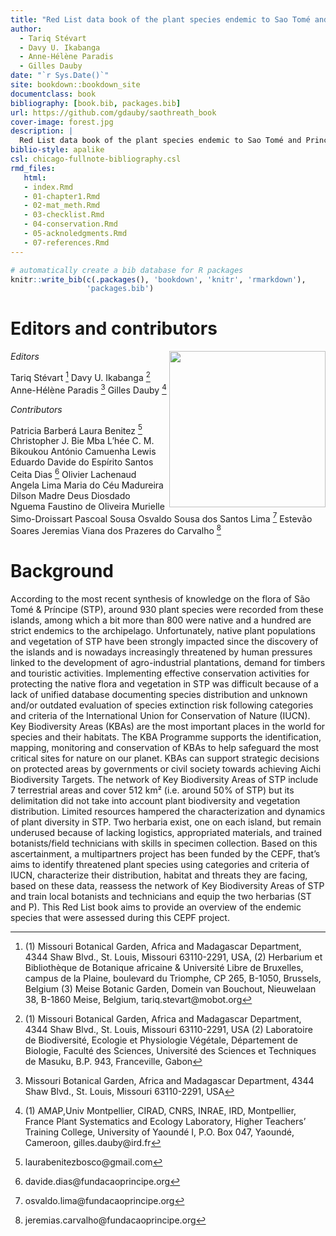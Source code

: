 ```yaml
--- 
title: "Red List data book of the plant species endemic to Sao Tomé and Principe"
author:
  - Tariq Stévart
  - Davy U. Ikabanga
  - Anne-Hélène Paradis
  - Gilles Dauby
date: "`r Sys.Date()`"
site: bookdown::bookdown_site
documentclass: book
bibliography: [book.bib, packages.bib]
url: https://github.com/gdauby/saothreath_book
cover-image: forest.jpg
description: |
  Red List data book of the plant species endemic to Sao Tomé and Principe
biblio-style: apalike
csl: chicago-fullnote-bibliography.csl
rmd_files:
   html:
   - index.Rmd
   - 01-chapter1.Rmd
   - 02-mat_meth.Rmd
   - 03-checklist.Rmd
   - 04-conservation.Rmd
   - 05-acknoledgments.Rmd
   - 07-references.Rmd
---
```




```r
# automatically create a bib database for R packages
knitr::write_bib(c(.packages(), 'bookdown', 'knitr', 'rmarkdown'),
                 'packages.bib')
```


# Editors and contributors {.unnumbered}

<img src="images/logo_post.png" width="250" height="250" align="right" alt="" class="cover" />

_Editors_

Tariq Stévart ^[(1) Missouri Botanical Garden, Africa and Madagascar Department, 4344 Shaw Blvd., St. Louis, Missouri 63110-2291, USA, (2) Herbarium et Bibliothèque de Botanique africaine & Université Libre de Bruxelles, campus de la Plaine, boulevard du Triomphe, CP 265, B-1050, Brussels, Belgium (3) Meise Botanic Garden, Domein van Bouchout, Nieuwelaan 38, B-1860 Meise, Belgium, tariq.stevart@mobot.org]
Davy U. Ikabanga ^[(1) Missouri Botanical Garden, Africa and Madagascar Department, 4344 Shaw Blvd., St. Louis, Missouri 63110-2291, USA (2) Laboratoire de Biodiversité, Ecologie et Physiologie Végétale, Département de Biologie, Faculté des Sciences, Université des Sciences et Techniques de Masuku, B.P. 943, Franceville, Gabon]
Anne-Hélène Paradis ^[Missouri Botanical Garden, Africa and Madagascar Department, 4344 Shaw Blvd., St. Louis, Missouri 63110-2291, USA]
Gilles Dauby ^[(1) AMAP,Univ Montpellier, CIRAD, CNRS, INRAE, IRD, Montpellier, France Plant Systematics and Ecology Laboratory, Higher Teachers’ Training College, University of Yaoundé I, P.O. Box 047, Yaoundé, Cameroon, gilles.dauby@ird.fr]


_Contributors_

Patricia Barberá
Laura Benitez ^[laurabenitezbosco@gmail.com]
Christopher J. Bie Mba
L’hée C. M. Bikoukou
António Camuenha
Lewis Eduardo
Davide do Espírito Santos Ceita Dias ^[davide.dias@fundacaoprincipe.org]
Olivier Lachenaud
Angela Lima
Maria do Céu Madureira
Dilson Madre Deus
Diosdado Nguema
Faustino de Oliveira
Murielle Simo-Droissart
Pascoal Sousa
Osvaldo Sousa dos Santos Lima ^[osvaldo.lima@fundacaoprincipe.org]
Estevão Soares
Jeremias Viana dos Prazeres do Carvalho ^[jeremias.carvalho@fundacaoprincipe.org] 


# Background {.unnumbered}

According to the most recent synthesis of knowledge on the flora of São Tomé & Príncipe (STP), around 930 plant species were recorded from these islands, among which a bit more than 800 were native and a hundred are strict endemics to the archipelago.
Unfortunately, native plant populations and vegetation of STP have been strongly impacted since the discovery of the islands and is nowadays increasingly threatened by human pressures linked to the development of agro-industrial plantations, demand for timbers and touristic activities.
Implementing effective conservation activities for protecting the native flora and vegetation in STP was difficult because of a lack of unified database documenting species distribution and unknown and/or outdated evaluation of species extinction risk following categories and criteria of the International Union for Conservation of Nature (IUCN). 
Key Biodiversity Areas (KBAs) are the most important places in the world for species and their habitats. The KBA Programme supports the identification, mapping, monitoring and conservation of KBAs to help safeguard the most critical sites for nature on our planet. KBAs can support strategic decisions on protected areas by governments or civil society towards achieving Aichi Biodiversity Targets. The network of Key Biodiversity Areas of STP include 7 terrestrial areas and cover 512 km² (i.e. around 50% of STP) but its delimitation did not take into account plant biodiversity and vegetation distribution. 
Limited resources hampered the characterization and dynamics of plant diversity in STP. Two herbaria exist, one on each island, but remain underused because of lacking logistics, appropriated materials, and trained botanists/field technicians with skills in specimen collection.
Based on this ascertainment, a multipartners project has been funded by the CEPF, that’s aims to identify threatened plant species using categories and criteria of IUCN, characterize their distribution, habitat and threats they are facing, based on these data, reassess the network of Key Biodiversity Areas of STP and train local botanists and technicians and equip the two herbarias (ST and P). 
This Red List book aims to provide an overview of the endemic species that were assessed during this CEPF project. 




